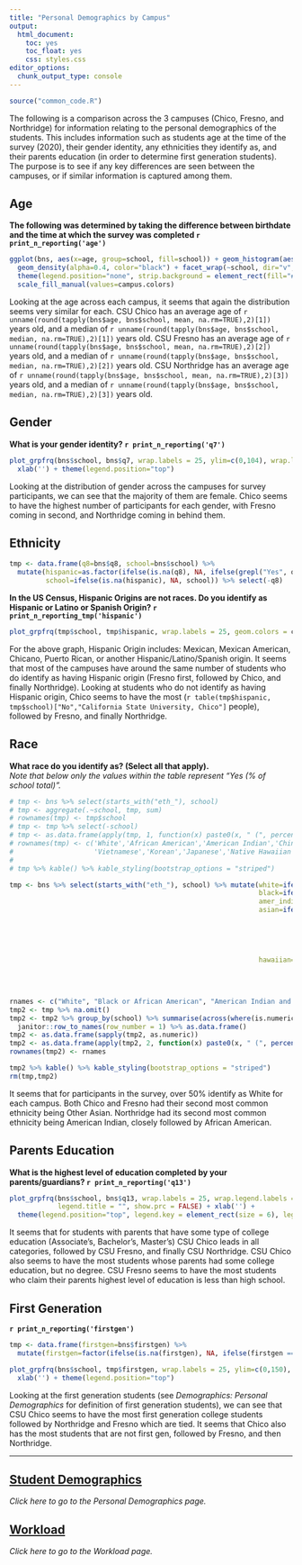 ```yaml
---
title: "Personal Demographics by Campus"
output: 
  html_document: 
    toc: yes
    toc_float: yes
    css: styles.css
editor_options: 
  chunk_output_type: console
---
```


```r
source("common_code.R")
```
The following is a comparison across the 3 campuses (Chico, Fresno, and Northridge) for information relating to the personal demographics of the students. This includes information such as students age at the time of the survey (2020), their gender identity, any ethnicities they identify as, and their parents education (in order to determine first generation students). The purpose is to see if any key differences are seen between the campuses, or if similar information is captured among them.

## Age
**The following was determined by taking the difference between birthdate and the time at which the survey was completed `r print_n_reporting('age')`**
```r
ggplot(bns, aes(x=age, group=school, fill=school)) + geom_histogram(aes(y=..density..), color="black", position = "identity")  +
  geom_density(alpha=0.4, color="black") + facet_wrap(~school, dir="v", scales='free') + xlab('Enrolled Units') + ylab("Density") + 
  theme(legend.position="none", strip.background = element_rect(fill="#c7dcf0"), strip.text = element_text(size=11)) +
  scale_fill_manual(values=campus.colors)
```
Looking at the age across each campus, it seems that again the distribution seems very similar for each. CSU Chico has an average age of `r unname(round(tapply(bns$age, bns$school, mean, na.rm=TRUE),2)[1])` years old, and a median of `r unname(round(tapply(bns$age, bns$school, median, na.rm=TRUE),2)[1])` years old. CSU Fresno has an average age of `r unname(round(tapply(bns$age, bns$school, mean, na.rm=TRUE),2)[2])` years old, and a median of `r unname(round(tapply(bns$age, bns$school, median, na.rm=TRUE),2)[2])` years old. CSU Northridge has an average age of `r unname(round(tapply(bns$age, bns$school, mean, na.rm=TRUE),2)[3])` years old, and a median of `r unname(round(tapply(bns$age, bns$school, median, na.rm=TRUE),2)[3])` years old.

## Gender
**What is your gender identity? `r print_n_reporting('q7')`**
```r
plot_grpfrq(bns$school, bns$q7, wrap.labels = 25, ylim=c(0,104), wrap.legend.labels = 20, geom.colors = likert.pal.3, legend.title = "") + 
  xlab('') + theme(legend.position="top")
```
Looking at the distribution of gender across the campuses for survey participants, we can see that the majority of them are female. Chico seems to have the highest number of participants for each gender, with Fresno coming in second, and Northridge coming in behind them. 

## Ethnicity
```r
tmp <- data.frame(q8=bns$q8, school=bns$school) %>% 
  mutate(hispanic=as.factor(ifelse(is.na(q8), NA, ifelse(grepl("Yes", q8), "Yes", "No"))),
         school=ifelse(is.na(hispanic), NA, school)) %>% select(-q8)
```
**In the US Census, Hispanic Origins are not races. Do you identify as Hispanic or Latino or Spanish Origin? `r print_n_reporting_tmp('hispanic')`**
```r
plot_grpfrq(tmp$school, tmp$hispanic, wrap.labels = 25, geom.colors = campus.colors[c(2,1)], legend.title = "") + xlab("") + theme(legend.position="top")
```
For the above graph, Hispanic Origin includes: Mexican, Mexican American, Chicano, Puerto Rican, or another Hispanic/Latino/Spanish origin. It seems that most of the campuses have around the same number of students who do identify as having Hispanic origin (Fresno first, followed by Chico, and finally Northridge). Looking at students who do not identify as having Hispanic origin, Chico seems to have the most (`r table(tmp$hispanic, tmp$school)["No","California State University, Chico"]` people), followed by Fresno, and finally Northridge.

## Race
**What race do you identify as? (Select all that apply).**  
*Note that below only the values within the table represent "Yes (% of school total)".*
```r
# tmp <- bns %>% select(starts_with("eth_"), school)
# tmp <- aggregate(.~school, tmp, sum)
# rownames(tmp) <- tmp$school
# tmp <- tmp %>% select(-school)
# tmp <- as.data.frame(apply(tmp, 1, function(x) paste0(x, " (", percent(x/sum(x), accuracy = 0.1), ")")))
# rownames(tmp) <- c('White','African American','American Indian','Chinese','Filipino','Asian Indian','Other Asian',
#                    'Vietnamese','Korean','Japanese','Native Hawaiian','Samoan','Chamorro','Other Pacific Islander')
# 
# tmp %>% kable() %>% kable_styling(bootstrap_options = "striped")

tmp <- bns %>% select(starts_with("eth_"), school) %>% mutate(white=ifelse(is.na(eth_white), NA, ifelse(eth_white == 1, 1, 0)),
                                                              black=ifelse(is.na(eth_african_amer), NA, ifelse(eth_african_amer == 1, 1, 0)),
                                                              amer_indian=ifelse(is.na(eth_amer_inidian), NA, ifelse(eth_amer_inidian == 1, 1, 0)),
                                                              asian=ifelse((is.na(eth_chinese) | is.na(eth_filipino) | is.na(eth_asian_indian) |
                                                                              is.na(eth_other_asian) | is.na(eth_vietnamese) | is.na(eth_korean) |
                                                                              is.na(eth_japanese)), NA, 
                                                                           ifelse((eth_chinese == 1 | eth_filipino == 1 | eth_asian_indian  == 1 |
                                                                                     eth_other_asian == 1 | eth_vietnamese == 1 | eth_korean == 1 |
                                                                                     eth_japanese == 1), 1, 0)),
                                                              hawaiian=ifelse((is.na(eth_pacific_islander) | is.na(eth_chamorro) | is.na(eth_hawaiian) |
                                                                                 is.na(eth_samoan)), NA, 
                                                                              ifelse((eth_pacific_islander == 1 | eth_chamorro == 1 | eth_hawaiian == 1 |
                                                                                        eth_samoan == 1), 1, 0))) %>% select(15:20)

rnames <- c("White", "Black or African American", "American Indian and Alaska Native", "Asian", "Native Hawaiian and Other Pacific Islander")
tmp2 <- tmp %>% na.omit()
tmp2 <- tmp2 %>% group_by(school) %>% summarise(across(where(is.numeric), sum)) %>% t() %>% 
  janitor::row_to_names(row_number = 1) %>% as.data.frame()
tmp2 <- as.data.frame(sapply(tmp2, as.numeric))
tmp2 <- as.data.frame(apply(tmp2, 2, function(x) paste0(x, " (", percent(x/sum(x), accuracy = 0.1), ")")))
rownames(tmp2) <- rnames

tmp2 %>% kable() %>% kable_styling(bootstrap_options = "striped")
rm(tmp,tmp2)
```
It seems that for participants in the survey, over 50% identify as White for each campus. Both Chico and Fresno had their second most common ethnicity being Other Asian. Northridge had its second most common ethnicity being American Indian, closely followed by African American.

## Parents Education
**What is the highest level of education completed by your parents/guardians? `r print_n_reporting('q13')`**
```r
plot_grpfrq(bns$school, bns$q13, wrap.labels = 25, wrap.legend.labels = 26, geom.colors = RColorBrewer::brewer.pal(8, "Set3"),
            legend.title = "", show.prc = FALSE) + xlab('') + 
  theme(legend.position="top", legend.key = element_rect(size = 6), legend.key.size = unit(1, "cm"))
```
It seems that for students with parents that have some type of college education (Associate's, Bachelor's, Master's) CSU Chico leads in all categories, followed by CSU Fresno, and finally CSU Northridge. CSU Chico also seems to have the most students whose parents had some college education, but no degree. CSU Fresno seems to have the most students who claim their parents highest level of education is less than high school. 

## First Generation
**`r print_n_reporting('firstgen')`**
```r
tmp <- data.frame(firstgen=bns$firstgen) %>% 
  mutate(firstgen=factor(ifelse(is.na(firstgen), NA, ifelse(firstgen == 0, "Not First Gen", "First Gen")), levels=c("Not First Gen", "First Gen")))

plot_grpfrq(bns$school, tmp$firstgen, wrap.labels = 25, ylim=c(0,150), geom.colors = campus.colors[c(1,2)], legend.title = "", show.prc = FALSE) + 
  xlab('') + theme(legend.position="top")
```
Looking at the first generation students (see *Demographics: Personal Demographics* for definition of first generation students), we can see that CSU Chico seems to have the most first generation college students followed by Northridge and Fresno which are tied. It seems that Chico also has the most students that are not first gen, followed by Fresno, and then Northridge.


---

## [Student Demographics](Campus_Student_Demo.html)
*Click here to go to the Personal Demographics page.*

## [Workload](Campus_Workload.html)
*Click here to go to the Workload page.*